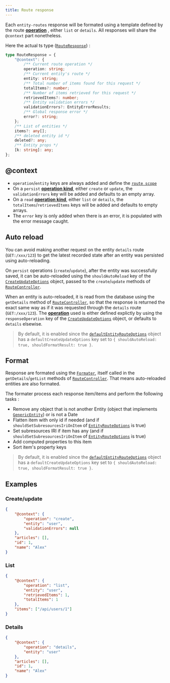 ```yaml
---
title: Route response
---
```


Each `entity-routes` response will be formated using a template defined by the route [**operation**](/entity-routes/operations/) , either `list` or
`details`. All responses will share the `@context` part nonetheless.

Here the actual ts type ([`RouteResponse`](/definitions#routeresponse)) :

```ts
type RouteResponse = {
    "@context": {
        /** Current route operation */
        operation: string;
        /** Current entity's route */
        entity: string;
        /** Total number of items found for this request */
        totalItems?: number;
        /** Number of items retrieved for this request */
        retrievedItems?: number;
        /** Entity validation errors */
        validationErrors?: EntityErrorResults;
        /** Global response error */
        error?: string;
    };
    /** List of entities */
    items?: any[];
    /** deleted entity id */
    deleted?: any;
    /** Entity props */
    [k: string]: any;
};
```

## @context

-   `operation`/`entity` keys are always added and define the [`route scope`](/entity-routes/route-scope/)
-   On a `persist` [**operation kind**](/entity-routes/groups/definitions#operation-kind), either `create` or `update`,
    the `validationErrors` key will be added and defaults to an empty array.
-   On a `read` [**operation kind**](/entity-routes/groups/definitions#operation-kind), either `list` or `details`, the
    `totalItems`/`retrievedItems` keys will be added and defaults to empty arrays.
-   The `error` key is only added when there is an error, it is populated with the error message caught.

## Auto reload

You can avoid making another request on the entity `details` route (`GET:/xxx/123`) to get the latest recorded state
after an entity was persisted using auto-reloading.

On `persist` operations (`create`/`update`), after the entity was successfully saved, it can be auto-reloaded using the
`shouldAutoReload` key of the [`CreateUpdateOptions`](/definitions#createupdateoptions) object, passed to the `create`/`update` methods of
[`RouteController`](/definitions/classes/routecontroller).

When an entity is auto-reloaded, it is read from the database using the `getDetails` method of [`RouteController`](/definitions/classes/routecontroller), so
that the response is returned the exact same way as if it was requested through the `details` route (`GET:/xxx/123`).
The [**operation**](/entity-routes/operations/) used is either defined explictly by using the `responseOperation` key of the [`CreateUpdateOptions`](/definitions#createupdateoptions)
object, or defaults to `details` elsewise.

> By default, it is enabled since the [`defaultEntityRouteOptions`](/definitions#const-defaultentityrouteoptions) object has a `defaultCreateUpdateOptions` key set to
> `{ shouldAutoReload: true, shouldFormatResult: true }`.

## Format

Response are formated using the [`Formater`](/definitions/classes/formater), itself called in the `getDetails`/`getList` methods of [`RouteController`](/definitions/classes/routecontroller).
That means auto-reloaded entities are also formated.

The formater process each response item/items and perform the following tasks :

-   Remove any object that is not another Entity (object that implements [`GenericEntity`](/definitions/interfaces/genericentity)) or is not a Date
-   Flatten item with only id if needed (and if `shouldSetSubresourcesIriOnItem` of [`EntityRouteOptions`](/definitions#entityrouteoptions) is true)
-   Set subresources IRI if item has any (and if `shouldSetSubresourcesIriOnItem` of [`EntityRouteOptions`](/definitions#entityrouteoptions) is true)
-   Add computed properties to this item
-   Sort item's property keys

> By default, it is enabled since the [`defaultEntityRouteOptions`](/definitions#const-defaultentityrouteoptions) object has a `defaultCreateUpdateOptions` key set to
> `{ shouldAutoReload: true, shouldFormatResult: true }`.

## Examples

### Create/update

```json bottomLeft="POST:/users/"
{
    "@context": {
        "operation": "create",
        "entity": "user",
        "validationErrors": null
    },
    "articles": [],
    "id": 1,
    "name": "Alex"
}
```

### List

```json bottomLeft="GET:/users/"
{
    "@context": {
        "operation": "list",
        "entity": "user",
        "retrievedItems": 1,
        "totalItems": 1
    },
    "items": ["/api/users/1"]
}
```

### Details

```json bottomLeft="GET:/users/1"
{
    "@context": {
        "operation": "details",
        "entity": "user"
    },
    "articles": [],
    "id": 1,
    "name": "Alex"
}
```
